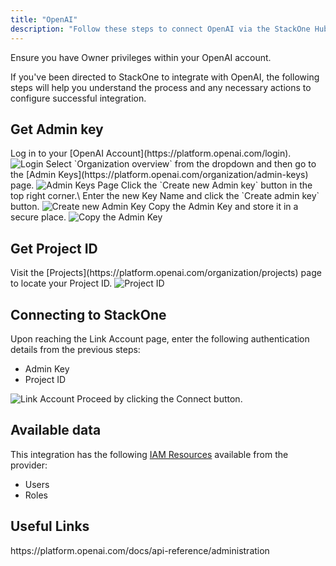 ```yaml
---
title: "OpenAI"
description: "Follow these steps to connect OpenAI via the StackOne Hub successfully."
---
```



<Warning>
  Ensure you have Owner privileges within your OpenAI account.
</Warning>

If you've been directed to StackOne to integrate with OpenAI, the following steps will help you understand the process and any necessary actions to configure successful integration.

## Get Admin key

<Steps>
  <Step title="Log in to OpenAI">
    Log in to your [OpenAI Account](https://platform.openai.com/login).
    <Frame>
      <img className='rounded-md' style={{ margin: '0 auto', border: '1px solid #efefef' }} alt="Login" src="/images/openai/image1.png" />
    </Frame>
  </Step>
  <Step title="Go to Admin keys">
    Select `Organization overview` from the dropdown and then go to the [Admin Keys](https://platform.openai.com/organization/admin-keys) page.
    <Frame>
      <img className='rounded-md' style={{ margin: '0 auto', border: '1px solid #efefef' }} alt="Admin Keys Page" src="/images/openai/image2.png" />
    </Frame>
  </Step>

  <Step title="Create new Admin Key">
      Click the `Create new Admin key` button in the top right corner.\
      Enter the new Key Name and click the `Create admin key` button.
    <Frame>
      <img className='rounded-md' style={{ margin: '0 auto', border: '1px solid #efefef' }} alt="Create new Admin Key" src="/images/openai/image3.png" />
    </Frame>
  </Step>

  <Step title="Copy the Admin Key">
      Copy the Admin Key and store it in a secure place.
    <Frame>
      <img className='rounded-md' style={{ margin: '0 auto', border: '1px solid #efefef' }} alt="Copy the Admin Key" src="/images/openai/image4.png" />
    </Frame>
  </Step>
</Steps>

## Get Project ID

<Steps>
    <Step title="Get Project ID">
       Visit the [Projects](https://platform.openai.com/organization/projects) page to locate your Project ID.
    <Frame>
      <img className='rounded-md' style={{ width: '400px', margin: '0 auto', border: '1px solid #efefef' }} alt="Project ID" src="/images/openai/image5.png" />
    </Frame>
    </Step>
</Steps>

## Connecting to StackOne

<Steps>
  <Step title="Enter Authentication Details">
    Upon reaching the Link Account page, enter the following authentication details from the previous steps:
    <ul>
      <li>Admin Key</li>
      <li>Project ID</li>
    </ul>
    <Frame>
      <img className='rounded-md' style={{ margin: '0 auto', border: '1px solid #efefef' }} alt="Link Account" src="/images/openai/image6.png" />
    </Frame>
  </Step>

  <Step title="Connect">
    Proceed by clicking the Connect button.
  </Step>
</Steps>

<IntegrationFooter />


## Available data

This integration has the following [IAM Resources](https://docs.stackone.com/reference/iam_list_users) available from the provider:
<ul>
 <li>Users</li>
 <li>Roles</li>
</ul>


## Useful Links
<Card title="API Documentation" icon="link" href="https://platform.openai.com/docs/api-reference/administration">
    https://platform.openai.com/docs/api-reference/administration
</Card>

